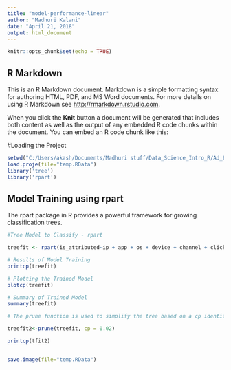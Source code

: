 ---
title: "model-performance-linear"
author: "Madhuri Kalani"
date: "April 21, 2018"
output: html_document
---

```{r setup, include=FALSE}
knitr::opts_chunk$set(echo = TRUE)
```

## R Markdown

This is an R Markdown document. Markdown is a simple formatting syntax for authoring HTML, PDF, and MS Word documents. For more details on using R Markdown see <http://rmarkdown.rstudio.com>.

When you click the **Knit** button a document will be generated that includes both content as well as the output of any embedded R code chunks within the document. You can embed an R code chunk like this:

#Loading the Project

```{r p0, echo =FALSE}

setwd("C:/Users/akash/Documents/Madhuri stuff/Data_Science_Intro_R/Ad_Fraud_Detection")
load.proje(file="temp.RData")
library('tree')
library('rpart')


```

## Model Training using rpart

The rpart package in R provides a powerful framework for growing classification trees.

```{r c1}

#Tree Model to Classify - rpart

treefit <- rpart(is_attributed~ip + app + os + device + channel + click_time , method = "class", data = train.sample)

# Results of Model Training
printcp(treefit)

# Plotting the Trained Model
plotcp(treefit)

# Summary of Trained Model
summary(treefit)

# The prune function is used to simplify the tree based on a cp identified from the graph or printed output threshold.

treefit2<-prune(treefit, cp = 0.02)

printcp(tfit2)


save.image(file="temp.RData")

```

